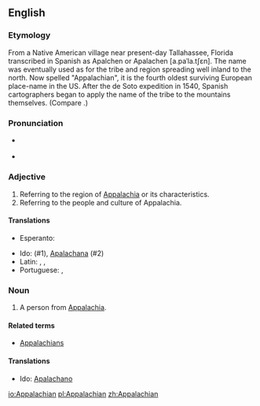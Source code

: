 ==English==

===Etymology===
From a Native American village near present-day Tallahassee, Florida transcribed in Spanish as Apalchen or Apalachen [a.paˈla.tʃɛn]. The name was eventually used as for the tribe and region spreading well inland to the north. Now spelled "Appalachian", it is the fourth oldest surviving European place-name in the US. After the de Soto expedition in 1540, Spanish cartographers began to apply the name of the tribe to the mountains themselves. (Compare {{w|Appalachia#Etymology_and_pronunciation|Wikipedia's article on the etymology and pronunciation of "Appalachia"}}.)

===Pronunciation===
* {{a|northern US}} {{IPA|/ˌæ.pəˈleɪ.ʃən/|/ˌæ.pəˈleɪ.tʃən/|lang=en}}
*: {{audio|en-us-Appalachian.ogg|Audio (US)|lang=en}}
*: {{rhymes|eɪʃən|lang=en}}
*: {{homophones|lang=en|appellation}}
* {{a|southern US}} {{IPA|/ˌæ.pəˈlæ.tʃən/|lang=en}}
*: {{rhymes|ætʃən|lang=en}}

===Adjective===
{{en-adj}}

# Referring to the region of [[Appalachia]] or its characteristics.
# Referring to the people and culture of Appalachia.

====Translations====
{{trans-top|referring to Appalachia}}
* Esperanto: {{t|eo|Apalaĉa}}
{{trans-mid}}
* Ido: {{t|io|Apalacha}} (#1), [[Apalachana]] (#2)
* Latin: {{t|la|appalachianus|m}}, {{t|la|appalachiana|f}}, {{t|la|appalachianum|n}}
* Portuguese: {{t|pt|apalachiano}}, {{t|pt|appalachiano}}
{{trans-bottom}}

===Noun===
{{en-noun}}

# A person from [[Appalachia]].

====Related terms====
* [[Appalachians]]

====Translations====
{{trans-top|person from Appalachia}}
* Ido: [[Apalachano]]
{{trans-mid}}
{{trans-bottom}}

[[io:Appalachian]]
[[pl:Appalachian]]
[[zh:Appalachian]]